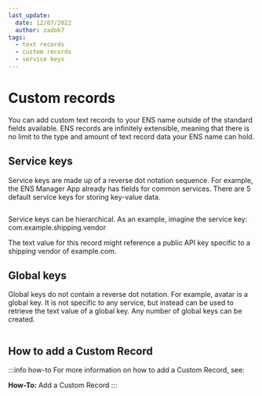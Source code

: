 ```yaml
---
last_update:
  date: 12/07/2022
  author: zadok7
tags:
  - text records
  - custom records
  - service keys
---
```


# Custom records
You can add custom text records to your ENS name outside of the standard fields available. ENS records are infinitely extensible, meaning that there is no limit to the type and amount of text record data your ENS name can hold. 

## Service keys
Service keys are made up of a reverse dot notation sequence. For example, the ENS Manager App already has fields for common services. There are 5 default service keys for storing key-value data.

<BrowserWindow url="app.ens.domains">
  <p align="center">
    <div style={{'background-color': "#f5f6f7", 'padding': "25px"}}>
      <Image img="/img/custom-records-1.png"/>
    </div>
  </p>
</BrowserWindow>

Service keys can be hierarchical. As an example, imagine the service key: 
com.example.shipping.vendor 

The text value for this record might reference a public API key specific to a shipping vendor of example.com.

## Global keys
Global keys do not contain a reverse dot notation. For example, avatar is a global key. It is not specific to any service, but instead can be used to retrieve the text value of a global key. Any number of global keys can be created.

<BrowserWindow url="app.ens.domains">
  <Image img="/img/custom-records-2.png"/>
</BrowserWindow>

## How to add a Custom Record
:::info how-to
For more information on how to add a Custom Record, see:
<Link to="/docs/howto/add-custom-record"><b>How-To:</b> Add a Custom Record</Link>
:::
